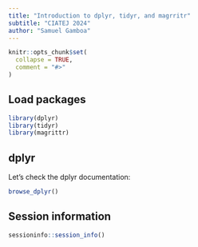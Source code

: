 ```yaml
---
title: "Introduction to dplyr, tidyr, and magrritr"
subtitle: "CIATEJ 2024"
author: "Samuel Gamboa"
---
```


```r
knitr::opts_chunk$set(
  collapse = TRUE,
  comment = "#>"
)
```

## Load packages 

```r
library(dplyr)
library(tidyr)
library(magrittr)
```

## dplyr

Let's check the dplyr documentation:

```r
browse_dplyr()
```

## Session information

```r
sessioninfo::session_info()
```

